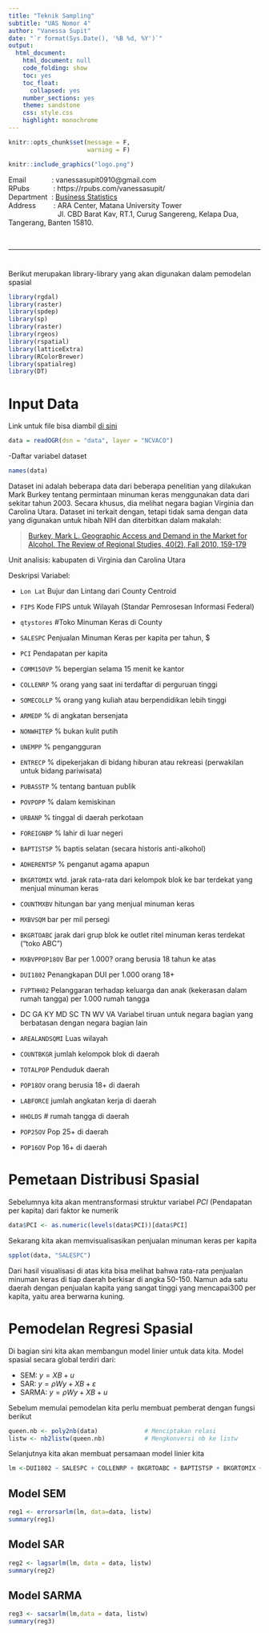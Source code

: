 ```yaml
---
title: "Teknik Sampling"
subtitle: "UAS Nomor 4"
author: "Vanessa Supit"
date: "`r format(Sys.Date(), '%B %d, %Y')`"
output: 
  html_document: 
    html_document: null
    code_folding: show
    toc: yes
    toc_float:
      collapsed: yes
    number_sections: yes
    theme: sandstone
    css: style.css
    highlight: monochrome
---
```


```r
knitr::opts_chunk$set(message = F,
                      warning = F)
```


```r
knitr::include_graphics("logo.png")
```

Email &nbsp;&nbsp;&nbsp;&nbsp;&nbsp; &nbsp; &nbsp; &nbsp;&nbsp;:  vanessasupit0910@gmail.com <br>
RPubs  &nbsp;&nbsp;&nbsp;&nbsp;&nbsp; &nbsp; &nbsp; &nbsp;: https://rpubs.com/vanessasupit/ <br>
Department &nbsp;: [Business Statistics](https://matanauniversity.ac.id/?ly=academic&c=sb) <br>
Address  &nbsp; &nbsp; &nbsp; &nbsp; : ARA Center, Matana University Tower <br>
&nbsp; &nbsp; &nbsp; &nbsp; &nbsp; &nbsp; &nbsp; &nbsp; &nbsp; &nbsp; &nbsp; &nbsp;&nbsp; Jl. CBD Barat Kav, RT.1, Curug Sangereng, Kelapa Dua, Tangerang, Banten 15810.

<br>

***

# {-} 
Berikut merupakan library-library yang akan digunakan dalam pemodelan spasial

```r
library(rgdal)           
library(raster)    
library(spdep)
library(sp)
library(raster)
library(rgeos)
library(rspatial)
library(latticeExtra)
library(RColorBrewer)
library(spatialreg)
library(DT)
```

# Input Data

Link untuk file bisa diambil [di sini](https://github.com/VanessaSupit/SpatialModel)

```r
data = readOGR(dsn = "data", layer = "NCVACO")
```

-Daftar variabel dataset

```r
names(data)
```

Dataset ini adalah beberapa data dari beberapa penelitian yang dilakukan Mark Burkey tentang permintaan minuman keras menggunakan data dari sekitar tahun 2003. Secara khusus, dia melihat negara bagian Virginia dan Carolina Utara. Dataset ini terkait dengan, tetapi tidak sama dengan data yang digunakan untuk hibah NIH dan diterbitkan dalam makalah:

> [Burkey, Mark L. Geographic Access and Demand in the Market for Alcohol. The Review of Regional Studies, 40(2), Fall 2010, 159-179](https://ideas.repec.org/p/pra/mprapa/36913.html)

Unit analisis: kabupaten di Virginia dan Carolina Utara

Deskripsi Variabel:

- `Lon Lat`   Bujur dan Lintang dari County Centroid

- `FIPS`  Kode FIPS untuk Wilayah (Standar Pemrosesan Informasi Federal)

- `qtystores`  #Toko Minuman Keras di County

- `SALESPC`  Penjualan Minuman Keras per kapita per tahun, $

- `PCI`  Pendapatan per kapita

- `COMM15OVP`  % bepergian selama 15 menit ke kantor

- `COLLENRP`  % orang yang saat ini terdaftar di perguruan tinggi

- `SOMECOLLP` % orang yang kuliah atau berpendidikan lebih tinggi

- `ARMEDP` % di angkatan bersenjata

- `NONWHITEP` % bukan kulit putih

- `UNEMPP` % pengangguran

- `ENTRECP` % dipekerjakan di bidang hiburan atau rekreasi (perwakilan untuk bidang pariwisata)

- `PUBASSTP` % tentang bantuan publik

- `POVPOPP` % dalam kemiskinan

- `URBANP` % tinggal di daerah perkotaan

- `FOREIGNBP` % lahir di luar negeri

- `BAPTISTSP` % baptis selatan (secara historis anti-alkohol)

- `ADHERENTSP` % penganut agama apapun

- `BKGRTOMIX` wtd. jarak rata-rata dari kelompok blok ke bar terdekat yang menjual minuman keras

- `COUNTMXBV` hitungan bar yang menjual minuman keras

- `MXBVSQM` bar per mil persegi

- `BKGRTOABC` jarak dari grup blok ke outlet ritel minuman keras terdekat ("toko ABC")

- `MXBVPPOP18OV` Bar per 1.000? orang berusia 18 tahun ke atas

- `DUI1802` Penangkapan DUI per 1.000 orang 18+

- `FVPTHH02` Pelanggaran terhadap keluarga dan anak (kekerasan dalam rumah tangga) per 1.000 rumah tangga

- DC  GA  KY  MD  SC  TN  WV  VA  Variabel tiruan untuk negara bagian yang berbatasan dengan negara bagian lain

- `AREALANDSQMI` Luas wilayah

- `COUNTBKGR` jumlah kelompok blok di daerah

- `TOTALPOP`  Penduduk daerah

- `POP18OV` orang berusia 18+ di daerah

- `LABFORCE` jumlah angkatan kerja di daerah

- `HHOLDS`  # rumah tangga di daerah

- `POP25OV` Pop 25+ di daerah

- `POP16OV`  Pop 16+ di daerah


# Pemetaan Distribusi Spasial

Sebelumnya kita akan mentransformasi struktur variabel *PCI* (Pendapatan per kapita) dari faktor ke numerik

```r
data$PCI <- as.numeric(levels(data$PCI))[data$PCI]
```

Sekarang kita akan memvisualisasikan penjualan minuman keras per kapita

```r
spplot(data, "SALESPC") 
```

Dari hasil visualisasi di atas kita bisa melihat bahwa rata-rata penjualan minuman keras di tiap daerah berkisar di angka 50-150. Namun ada satu daerah dengan penjualan kapita yang sangat tinggi yang mencapai300 per kapita, yaitu area berwarna kuning.

# Pemodelan Regresi Spasial

Di bagian sini kita akan membangun model linier untuk data kita. Model spasial secara global terdiri dari:

* SEM: $y=XB+u$
* SAR: $y=\rho Wy+XB+\varepsilon$
* SARMA: $y=\rho Wy+XB+u$

Sebelum memulai pemodelan kita perlu membuat pemberat dengan fungsi berikut

```r
queen.nb <- poly2nb(data)             # Menciptakan relasi
listw <- nb2listw(queen.nb)           # Mengkonversi nb ke listw
```

Selanjutnya kita akan membuat persamaan model linier kita

```r
lm <-DUI1802 ~ SALESPC + COLLENRP + BKGRTOABC + BAPTISTSP + BKGRTOMIX + ENTRECP
```

## Model SEM

```r
reg1 <- errorsarlm(lm, data=data, listw)
summary(reg1)
```

## Model SAR

```r
reg2 <- lagsarlm(lm, data = data, listw)
summary(reg2)
```

## Model SARMA

```r
reg3 <- sacsarlm(lm,data = data, listw)
summary(reg3)
```